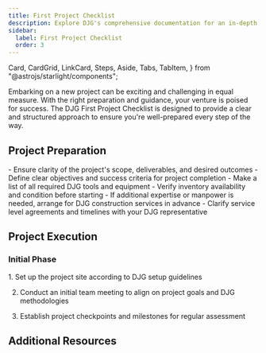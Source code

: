 ```yaml
---
title: First Project Checklist
description: Explore DJG's comprehensive documentation for an in-depth look at our premium tools and construction services. 
sidebar:
  label: First Project Checklist
  order: 3
---
```

  Card,
  CardGrid,
  LinkCard,
  Steps,
  Aside,
  Tabs,
  TabItem,
} from "@astrojs/starlight/components";

Embarking on a new project can be exciting and challenging in equal measure. With the right preparation and guidance, your venture is poised for success. The DJG First Project Checklist is designed to provide a clear and structured approach to ensure you're well-prepared every step of the way.

## Project Preparation

<CardGrid>
  <Card title="Scope and Objectives">
    - Ensure clarity of the project's scope, deliverables, and desired outcomes
    - Define clear objectives and success criteria for project completion
  </Card>
  <Card title="Tools and Equipment">
    - Make a list of all required DJG tools and equipment
    - Verify inventory availability and condition before starting
  </Card>
  <Card title="Arranging Services">
    - If additional expertise or manpower is needed, arrange for DJG construction services in advance
    - Clarify service level agreements and timelines with your DJG representative
  </Card>
</CardGrid>

## Project Execution
### Initial Phase
<Steps>
1. Set up the project site according to DJG setup guidelines

2. Conduct an initial team meeting to align on project goals and DJG methodologies

3. Establish project checkpoints and milestones for regular assessment
</Steps>


## Additional Resources
<CardGrid>
<LinkCard
  title="Detailed Guides"
  description="Access in-depth documentation and user manuals for DJG tools and services."
  href="/guides/getting-started"
/>
<LinkCard
  title="Support Contacts"
  description="Keep handy the contact details for DJG support, available for assistance throughout your project."
  href="/guides/getting-started"
/>
<LinkCard
  title="Advanced Learning"
  description="Explore further educational resources provided by DJG to refine your skills and knowledge base."
  href="/guides/getting-started"
/>
</CardGrid>